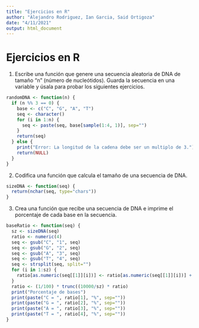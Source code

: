 ```yaml
---
title: "Ejercicios en R"
author: "Alejandro Rodriguez, Ian Garcia, Said Ortigoza"
date: "4/11/2021"
output: html_document
---
```


# Ejercicios en R

1. Escribe una función que genere una secuencia aleatoria de DNA de tamaño “n” (número de nucleótidos).  Guarda  la  secuencia  en  una  variable  y  úsala  para  probar  los  siguientes ejercicios.
```r
randomDNA <- function(n) {
  if (n %% 3 == 0) {
    base <- c("C", "G", "A", "T")
    seq <- character()
    for (i in 1:n) {
      seq <- paste(seq, base[sample(1:4, 1)], sep="")
    }
    return(seq)
  } else {
    print("Error: La longitud de la cadena debe ser un multiplo de 3.")
    return(NULL)
  }
}
```

2. Codifica una función que calcula el tamaño de una secuencia de DNA.
```r
sizeDNA <- function(seq) {
  return(nchar(seq, type="chars"))
}
```

3. Crea una función que recibe una secuencia de DNA e imprime el porcentaje de cada base en la secuencia.
```r
baseRatio <- function(seq) {
  sz <- sizeDNA(seq)
  ratio <- numeric(4)
  seq <- gsub("C", "1", seq)
  seq <- gsub("G", "2", seq)
  seq <- gsub("A", "3", seq)
  seq <- gsub("T", "4", seq)
  seq <- strsplit(seq, split="")
  for (i in 1:sz) {
    ratio[as.numeric(seq[[1]][i])] <- ratio[as.numeric(seq[[1]][i])] + 1
  }
  ratio <- (1/100) * trunc((10000/sz) * ratio)
  print("Porcentaje de bases")
  print(paste("C = ", ratio[1], "%", sep=""))
  print(paste("G = ", ratio[2], "%", sep=""))
  print(paste("A = ", ratio[3], "%", sep=""))
  print(paste("T = ", ratio[4], "%", sep=""))
}
```

